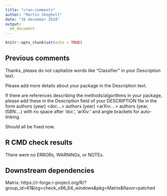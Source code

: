 ```yaml
---
title: "cran-comments"
author: "Martin Skogholt"
date: "26 december 2018"
output:
  md_document
---
```

```r
knitr::opts_chunk$set(echo = TRUE)
```

## Previous comments
Thanks, please do not capitalize words like "Classifier" in your 
Description text.

Please add more details about your package in the Description text.

If there are references describing the methods/algorithms in your 
package, please add these in the Description field of your DESCRIPTION 
file in the form
authors (year) <doi:...>
authors (year) <arXiv:...>
authors (year, ISBN:...)
with no space after 'doi:', 'arXiv:' and angle brackets for auto-linking.

Should all be fixed now. 

## R CMD check results
There were no ERRORs, WARNINGs, or NOTEs.

## Downstream dependencies
Matrix: https://r-forge.r-project.org/R/?group_id=61&log=check_x86_64_windows&pkg=Matrix&flavor=patched


